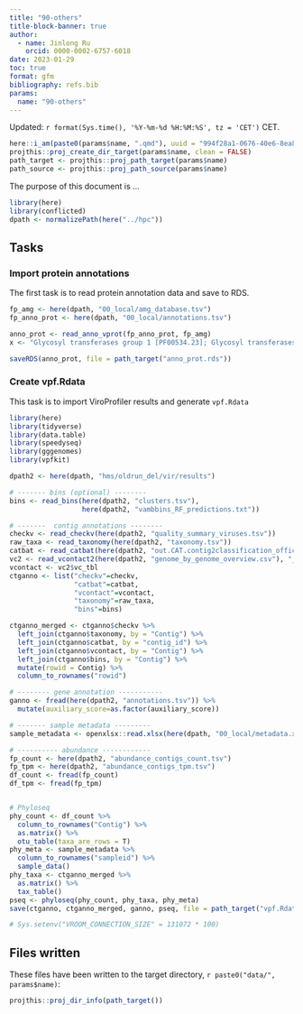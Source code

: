 ```yaml
---
title: "90-others"
title-block-banner: true
author:
  - name: Jinlong Ru
    orcid: 0000-0002-6757-6018
date: 2023-01-29
toc: true
format: gfm
bibliography: refs.bib
params:
  name: "90-others"
---
```


Updated: `r format(Sys.time(), '%Y-%m-%d %H:%M:%S', tz = 'CET')` CET.

```r
here::i_am(paste0(params$name, ".qmd"), uuid = "994f28a1-0676-40e6-8ea8-a70fd5be0269")
projthis::proj_create_dir_target(params$name, clean = FALSE)
path_target <- projthis::proj_path_target(params$name)
path_source <- projthis::proj_path_source(params$name)
```

The purpose of this document is ...

```r
library(here)
library(conflicted)
dpath <- normalizePath(here("../hpc"))
```

## Tasks

### Import protein annotations

The first task is to read protein annotation data and save to RDS.

```r
fp_amg <- here(dpath, "00_local/amg_database.tsv")
fp_anno_prot <- here(dpath, "00_local/annotations.tsv")

anno_prot <- read_anno_vprot(fp_anno_prot, fp_amg)
x <- "Glycosyl transferases group 1 [PF00534.23]; Glycosyl transferases group 1 [PF13692.9]; Glycosyl transferases group 1 [PF13524.9]"

saveRDS(anno_prot, file = path_target("anno_prot.rds"))
```

### Create vpf.Rdata

This task is to import ViroProfiler results and generate `vpf.Rdata`

```r
library(here)
library(tidyverse)
library(data.table)
library(speedyseq)
library(gggenomes)
library(vpfkit)

dpath2 <- here(dpath, "hms/oldrun_del/vir/results")

# ------- bins (optional) --------
bins <- read_bins(here(dpath2, "clusters.tsv"), 
                  here(dpath2, "vambbins_RF_predictions.txt"))

# -------  contig annotations --------
checkv <- read_checkv(here(dpath2, "quality_summary_viruses.tsv"))
raw_taxa <- read_taxonomy(here(dpath2, "taxonomy.tsv"))
catbat <- read_catbat(here(dpath2, "out.CAT.contig2classification_official.txt"))
vc2 <- read_vcontact2(here(dpath2, "genome_by_genome_overview.csv"), "__")
vcontact <- vc2$vc_tbl
ctganno <- list("checkv"=checkv,
                "catbat"=catbat,
                "vcontact"=vcontact,
                "taxonomy"=raw_taxa,
                "bins"=bins)

ctganno_merged <- ctganno$checkv %>% 
  left_join(ctganno$taxonomy, by = "Contig") %>% 
  left_join(ctganno$catbat, by = "contig_id") %>% 
  left_join(ctganno$vcontact, by = "Contig") %>% 
  left_join(ctganno$bins, by = "Contig") %>% 
  mutate(rowid = Contig) %>% 
  column_to_rownames("rowid")

# -------- gene annotation -----------
ganno <- fread(here(dpath2, "annotations.tsv")) %>% 
  mutate(auxiliary_score=as.factor(auxiliary_score))

# ------- sample metadata ---------
sample_metadata <- openxlsx::read.xlsx(here(dpath, "00_local/metadata.xlsx"))

# ---------- abundance ------------
fp_count <- here(dpath2, "abundance_contigs_count.tsv")
fp_tpm <- here(dpath2, "abundance_contigs_tpm.tsv")
df_count <- fread(fp_count)
df_tpm <- fread(fp_tpm)


# Phyloseq
phy_count <- df_count %>% 
  column_to_rownames("Contig") %>% 
  as.matrix() %>% 
  otu_table(taxa_are_rows = T)
phy_meta <- sample_metadata %>% 
  column_to_rownames("sampleid") %>% 
  sample_data()
phy_taxa <- ctganno_merged %>% 
  as.matrix() %>%
  tax_table()
pseq <- phyloseq(phy_count, phy_taxa, phy_meta)
save(ctganno, ctganno_merged, ganno, pseq, file = path_target("vpf.Rdata"))

# Sys.setenv("VROOM_CONNECTION_SIZE" = 131072 * 100)
```



## Files written

These files have been written to the target directory, ```r paste0("data/", params$name)```:

```r
projthis::proj_dir_info(path_target())
```
